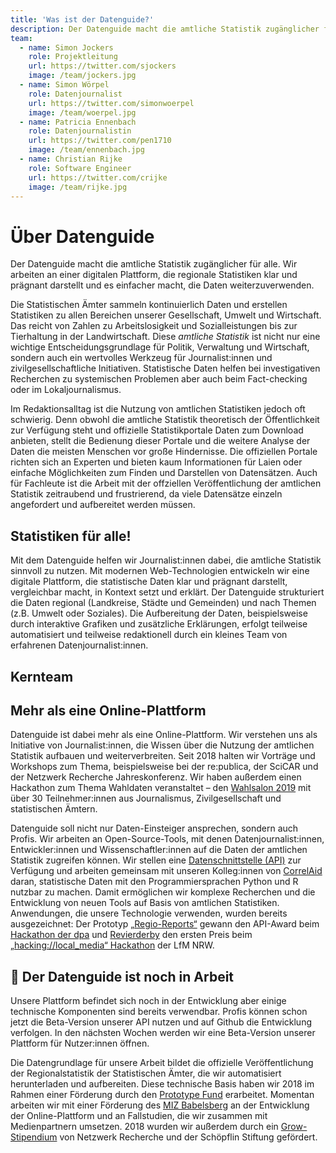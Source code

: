 ```yaml
---
title: 'Was ist der Datenguide?'
description: Der Datenguide macht die amtliche Statistik zugänglicher für alle. Wir arbeiten an einer digitalen Plattform, die regionale Statistiken klar und prägnant darstellt, vergleichbar macht und erklärt.
team:
  - name: Simon Jockers
    role: Projektleitung
    url: https://twitter.com/sjockers
    image: /team/jockers.jpg
  - name: Simon Wörpel
    role: Datenjournalist
    url: https://twitter.com/simonwoerpel
    image: /team/woerpel.jpg
  - name: Patricia Ennenbach
    role: Datenjournalistin
    url: https://twitter.com/pen1710
    image: /team/ennenbach.jpg
  - name: Christian Rijke
    role: Software Engineer
    url: https://twitter.com/crijke
    image: /team/rijke.jpg
---
```




<DefaultLayout meta={frontmatter}>

# Über Datenguide

<Grid container>
  <Grid item xs={10}>
    <Typography variant="h5" component="p">
      Der Datenguide macht die amtliche Statistik zugänglicher für alle. Wir
      arbeiten an einer digitalen Plattform, die regionale Statistiken klar und
      prägnant darstellt und es einfacher macht, die Daten weiterzuverwenden.
    </Typography>
  </Grid>
</Grid>

<BodyText>

Die Statistischen Ämter sammeln kontinuierlich Daten und erstellen Statistiken zu allen Bereichen unserer Gesellschaft, Umwelt und Wirtschaft. Das reicht von Zahlen zu Arbeitslosigkeit und Sozialleistungen bis zur Tierhaltung in der Landwirtschaft. Diese _amtliche Statistik_ ist nicht nur eine wichtige Entscheidungsgrundlage für Politik, Verwaltung und Wirtschaft, sondern auch ein wertvolles Werkzeug für Journalist:innen und zivilgesellschaftliche Initiativen. Statistische Daten helfen bei investigativen Recherchen zu systemischen Problemen aber auch beim Fact-checking oder im Lokaljournalismus.

Im Redaktionsalltag ist die Nutzung von amtlichen Statistiken jedoch oft schwierig. Denn obwohl die amtliche Statistik theoretisch der Öffentlichkeit zur Verfügung steht und offizielle Statistikportale Daten zum Download anbieten, stellt die Bedienung dieser Portale und die weitere Analyse der Daten die meisten Menschen vor große Hindernisse. Die offiziellen Portale richten sich an Experten und bieten kaum Informationen für Laien oder einfache Möglichkeiten zum Finden und Darstellen von Datensätzen. Auch für Fachleute ist die Arbeit mit der offziellen Veröffentlichung der amtlichen Statistik zeitraubend und frustrierend, da viele Datensätze einzeln angefordert und aufbereitet werden müssen.

## Statistiken für alle!

Mit dem Datenguide helfen wir Journalist:innen dabei, die amtliche Statistik sinnvoll zu nutzen. Mit modernen Web-Technologien entwickeln wir eine digitale Plattform, die statistische Daten klar und prägnant darstellt, vergleichbar macht, in Kontext setzt und erklärt. Der Datenguide strukturiert die Daten regional (Landkreise, Städte und Gemeinden) und nach Themen (z.B. Umwelt oder Soziales). Die Aufbereitung der Daten, beispielsweise durch interaktive Grafiken und zusätzliche Erklärungen, erfolgt teilweise automatisiert und teilweise redaktionell durch ein kleines Team von erfahrenen Datenjournalist:innen.

## Kernteam

</BodyText>

<Team members={frontmatter.team} />

<BodyText>

## Mehr als eine Online-Plattform

Datenguide ist dabei mehr als eine Online-Plattform. Wir verstehen uns als Initiative von Journalist:innen, die Wissen über die Nutzung der amtlichen Statistik aufbauen und weiterverbreiten. Seit 2018 halten wir Vorträge und Workshops zum Thema, beispielsweise bei der re:publica, der SciCAR und der Netzwerk Recherche Jahreskonferenz. Wir haben außerdem einen Hackathon zum Thema Wahldaten veranstaltet – den [Wahlsalon 2019](https://blog.datengui.de/wahlsalon/) mit über 30 Teilnehmer:innen aus Journalismus, Zivilgesellschaft und statistischen Ämtern.

Datenguide soll nicht nur Daten-Einsteiger ansprechen, sondern auch Profis. Wir arbeiten an Open-Source-Tools, mit denen Datenjournalist:innen, Entwickler:innen und Wissenschaftler:innen auf die Daten der amtlichen Statistik zugreifen können. Wir stellen eine [Datenschnittstelle (API)](https://github.com/datenguide/datenguide-api) zur Verfügung und arbeiten gemeinsam mit unseren Kolleg:innen von [CorrelAid](https://correlaid.org) daran, statistische Daten mit den Programmiersprachen Python und R nutzbar zu machen. Damit ermöglichen wir komplexe Recherchen und die Entwicklung von neuen Tools auf Basis von amtlichen Statistiken. Anwendungen, die unsere Technologie verwenden, wurden bereits ausgezeichnet: Der Prototyp [„Regio-Reports“](https://datengui.de/blog/2018/dpa-hackathon/) gewann den API-Award beim [Hackathon der dpa](https://www.dpa.com/de/unternehmen/dpa-zeichnet-aus/picturepunk/#data-deep-dive) und [Revierderby](https://www.journalismuslab.de/2019/07/15/hacking-local_media-das-war-der-journalismus-hackathon-2019/) den ersten Preis beim [„hacking://local_media“ Hackathon](https://www.journalismuslab.de/2019/07/15/hacking-local_media-das-war-der-journalismus-hackathon-2019/) der LfM NRW.

## 🚧 Der Datenguide ist noch in Arbeit

Unsere Plattform befindet sich noch in der Entwicklung aber einige technische Komponenten sind bereits verwendbar. Profis können schon jetzt die Beta-Version unserer API nutzen und auf Github die Entwicklung verfolgen. In den nächsten Wochen werden wir eine Beta-Version unserer Plattform für Nutzer:innen öffnen.

Die Datengrundlage für unsere Arbeit bildet die offizielle Veröffentlichung der Regionalstatistik der Statistischen Ämter, die wir automatisiert herunterladen und aufbereiten. Diese technische Basis haben wir 2018 im Rahmen einer Förderung durch den [Prototype Fund](https://prototypefund.de) erarbeitet. Momentan arbeiten wir mit einer Förderung des [MIZ Babelsberg](https://miz-babelsberg.de) an der Entwicklung der Online-Plattform und an Fallstudien, die wir zusammen mit Medienpartnern umsetzen. 2018 wurden wir außerdem durch ein [Grow-Stipendium](https://netzwerkrecherche.org/ziele/gemeinnuetziger-journalismus/grow-stipendien/) von Netzwerk Recherche und der Schöpflin Stiftung gefördert.

<Funders />

</BodyText>

</DefaultLayout>
